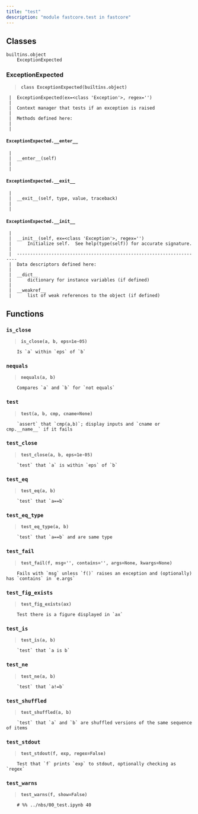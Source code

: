 ```yaml
---
title: "test"
description: "module fastcore.test in fastcore"
---
```


## Classes

    builtins.object
        ExceptionExpected
    
    
### ExceptionExpected
    


```{=html}
<blockquote><strong><code>class ExceptionExpected(builtins.object)</code></strong></blockquote>
```


    
     |  ExceptionExpected(ex=<class 'Exception'>, regex='')
     |  
     |  Context manager that tests if an exception is raised
     |  
     |  Methods defined here:
     |  
     |  
#### `ExceptionExpected.__enter__`
     |  
     |  __enter__(self)
     |  
     |  
#### `ExceptionExpected.__exit__`
     |  
     |  __exit__(self, type, value, traceback)
     |  
     |  
#### `ExceptionExpected.__init__`
     |  
     |  __init__(self, ex=<class 'Exception'>, regex='')
     |      Initialize self.  See help(type(self)) for accurate signature.
     |  
     |  ----------------------------------------------------------------------
     |  Data descriptors defined here:
     |  
     |  __dict__
     |      dictionary for instance variables (if defined)
     |  
     |  __weakref__
     |      list of weak references to the object (if defined)

## Functions

    
### `is_close`
    


```{=html}
<blockquote><strong><code>is_close(a, b, eps=1e-05)</code></strong></blockquote>
```


    
        Is `a` within `eps` of `b`
    
### `nequals`
    


```{=html}
<blockquote><strong><code>nequals(a, b)</code></strong></blockquote>
```


    
        Compares `a` and `b` for `not equals`
    
### `test`
    


```{=html}
<blockquote><strong><code>test(a, b, cmp, cname=None)</code></strong></blockquote>
```


    
        `assert` that `cmp(a,b)`; display inputs and `cname or cmp.__name__` if it fails
    
### `test_close`
    


```{=html}
<blockquote><strong><code>test_close(a, b, eps=1e-05)</code></strong></blockquote>
```


    
        `test` that `a` is within `eps` of `b`
    
### `test_eq`
    


```{=html}
<blockquote><strong><code>test_eq(a, b)</code></strong></blockquote>
```


    
        `test` that `a==b`
    
### `test_eq_type`
    


```{=html}
<blockquote><strong><code>test_eq_type(a, b)</code></strong></blockquote>
```


    
        `test` that `a==b` and are same type
    
### `test_fail`
    


```{=html}
<blockquote><strong><code>test_fail(f, msg='', contains='', args=None, kwargs=None)</code></strong></blockquote>
```


    
        Fails with `msg` unless `f()` raises an exception and (optionally) has `contains` in `e.args`
    
### `test_fig_exists`
    


```{=html}
<blockquote><strong><code>test_fig_exists(ax)</code></strong></blockquote>
```


    
        Test there is a figure displayed in `ax`
    
### `test_is`
    


```{=html}
<blockquote><strong><code>test_is(a, b)</code></strong></blockquote>
```


    
        `test` that `a is b`
    
### `test_ne`
    


```{=html}
<blockquote><strong><code>test_ne(a, b)</code></strong></blockquote>
```


    
        `test` that `a!=b`
    
### `test_shuffled`
    


```{=html}
<blockquote><strong><code>test_shuffled(a, b)</code></strong></blockquote>
```


    
        `test` that `a` and `b` are shuffled versions of the same sequence of items
    
### `test_stdout`
    


```{=html}
<blockquote><strong><code>test_stdout(f, exp, regex=False)</code></strong></blockquote>
```


    
        Test that `f` prints `exp` to stdout, optionally checking as `regex`
    
### `test_warns`
    


```{=html}
<blockquote><strong><code>test_warns(f, show=False)</code></strong></blockquote>
```


    
        # %% ../nbs/00_test.ipynb 40

